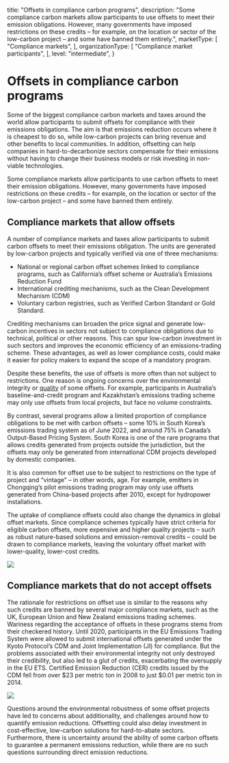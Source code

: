   title: "Offsets in compliance carbon programs",
  description: "Some compliance carbon markets allow participants to use offsets to meet their emission obligations. However, many governments have imposed restrictions on these credits – for example, on the location or sector of the low-carbon project – and some have banned them entirely.",
  marketType: [
    "Compliance markets",
  ],
  organizationType: [
    "Compliance market participants",
  ],
  level: "intermediate",
}

# Offsets in compliance carbon programs

Some of the biggest compliance carbon markets and taxes around the world allow participants to submit offsets for compliance with their emissions obligations. The aim is that emissions reduction occurs where it is cheapest to do so, while low-carbon projects can bring revenue and other benefits to local communities. In addition, offsetting can help companies in hard-to-decarbonize sectors compensate for their emissions without having to change their business models or risk investing in non-viable technologies.

<KeyMessage>
Some compliance markets allow participants to use carbon offsets to meet their emission obligations. However, many governments have imposed restrictions on these credits – for example, on the location or sector of the low-carbon project – and some have banned them entirely.
</KeyMessage>

## Compliance markets that allow offsets
A number of compliance markets and taxes allow participants to submit carbon offsets to meet their emissions obligation. The units are generated by low-carbon projects and typically verified via one of three mechanisms:
- National or regional carbon offset schemes linked to compliance programs, such as California’s offset scheme or Australia’s Emissions Reduction Fund
- International crediting mechanisms, such as the Clean Development Mechanism (CDM)
- Voluntary carbon registries, such as Verified Carbon Standard or Gold Standard.

Crediting mechanisms can broaden the price signal and generate low-carbon incentives in sectors not subject to compliance obligations due to technical, political or other reasons. This can spur low-carbon investment in such sectors and improves the economic efficiency of an emissions-trading scheme. These advantages, as well as lower compliance costs, could make it easier for policy makers to expand the scope of a mandatory program.

Despite these benefits, the use of offsets is more often than not subject to restrictions. One reason is ongoing concerns over the environmental integrity or [quality](/factsheets/offset-quality) of some offsets. For example, participants in Australia’s baseline-and-credit program and Kazakhstan’s emissions trading scheme may only use offsets from local projects, but face no volume constraints. 

By contrast, several programs allow a limited proportion of compliance obligations to be met with carbon offsets – some 10% in South Korea’s emissions trading system as of June 2022, and around 75% in Canada’s Output-Based Pricing System. South Korea is one of the rare programs that allows credits generated from projects outside the jurisdiction, but the offsets may only be generated from international CDM projects developed by domestic companies.

It is also common for offset use to be subject to restrictions on the type of project and “vintage” – in other words, age. For example, emitters in Chongqing’s pilot emissions trading program may only use offsets generated from China-based projects after 2010, except for hydropower installations.  

The uptake of compliance offsets could also change the dynamics in global offset markets. Since compliance schemes typically have strict criteria for eligible carbon offsets, more expensive and higher quality projects – such as robust nature-based solutions and emission-removal credits – could be drawn to compliance markets, leaving the voluntary offset market with lower-quality, lower-cost credits.

<Image src="compliance-offsets-1.png" ratio={0} />

## Compliance markets that do not accept offsets
The rationale for restrictions on offset use is similar to the reasons why such credits are banned by several major compliance markets, such as the UK, European Union and New Zealand emissions trading schemes. Wariness regarding the acceptance of offsets in these programs stems from their checkered history. Until 2020, participants in the EU Emissions Trading System were allowed to submit international offsets generated under the Kyoto Protocol’s CDM and Joint Implementation (JI) for compliance. But the problems associated with their environmental integrity  not only destroyed their credibility, but also led to a glut of credits, exacerbating the oversupply in the EU ETS. Certified Emission Reduction (CER) credits issued by the CDM fell from over $23 per metric ton in 2008 to just $0.01 per metric ton in 2014.

<Image src="compliance-offsets-2.png" ratio={0} />

Questions around the environmental robustness of some offset projects have led to concerns about additionality, and challenges around how to quantify emission reductions. Offsetting could also delay investment in cost-effective, low-carbon solutions for hard-to-abate sectors. Furthermore, there is uncertainty around the ability of some carbon offsets to guarantee a permanent emissions reduction, while there are no such questions surrounding direct emission reductions. 
